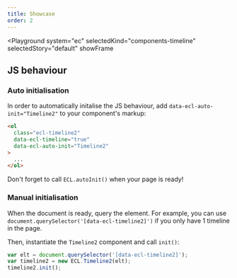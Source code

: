 ```yaml
---
title: Showcase
order: 2
---
```



<Playground
  system="ec"
  selectedKind="components-timeline"
  selectedStory="default"
  showFrame
>
  <TimelineExample />
</Playground>

## JS behaviour

### Auto initialisation

In order to automatically initalise the JS behaviour, add `data-ecl-auto-init="Timeline2"` to your component's markup:

```html
<ol
  class="ecl-timeline2"
  data-ecl-timeline="true"
  data-ecl-auto-init="Timeline2"
>
  ...
</ol>
```

Don't forget to call `ECL.autoInit()` when your page is ready!

### Manual initialisation

When the document is ready, query the element. For example, you can use `document.querySelector('[data-ecl-timeline2]')` if you only have 1 timeline in the page.

Then, instantiate the `Timeline2` component and call `init()`:

```js
var elt = document.querySelector('[data-ecl-timeline2]');
var timeline2 = new ECL.Timeline2(elt);
timeline2.init();
```
